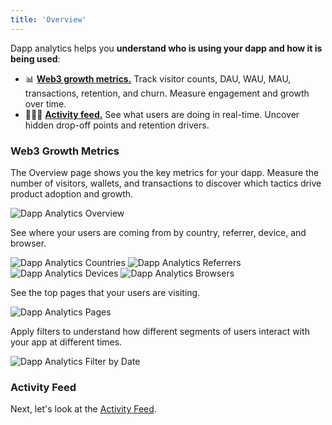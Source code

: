 ```yaml
---
title: 'Overview'
---
```


Dapp analytics helps you **understand who is using your dapp and how it is being used**: 

- 📊 <a href="#web3-growth-metrics">**Web3 growth metrics.**</a> Track visitor counts, DAU, WAU, MAU, transactions, retention, and churn. Measure engagement and growth over time.
- 🏃‍♀️‍➡️ <a href="/features/dapp-analytics/activity">**Activity feed.**</a> See what users are doing in real-time. Uncover hidden drop-off points and retention drivers. 

### Web3 Growth Metrics

The Overview page shows you the key metrics for your dapp. Measure the number of visitors, wallets, and transactions
to discover which tactics drive product adoption and growth.

<Frame caption="Track your visitors, wallets, and transactions.">
	<img src="/images/dapp-analytics-overview.png" alt="Dapp Analytics Overview" />
</Frame>

See where your users are coming from by country, referrer, device, and browser. 

<Frame caption="Understand where your users are coming from.">
	<img src="/images/dapp-analytics-countries.png" alt="Dapp Analytics Countries" />
    <img src="/images/dapp-analytics-referrers.png" alt="Dapp Analytics Referrers" />
</Frame>

<br />

<Frame caption="Understand what devices and browers users are on.">
	<img src="/images/dapp-analytics-devices.png" alt="Dapp Analytics Devices" />
	<img src="/images/dapp-analytics-browsers.png" alt="Dapp Analytics Browsers" />
</Frame>

See the top pages that your users are visiting.

<Frame caption="Understand what users are seeing on your site or dapp.">
	<img src="/images/dapp-analytics-pages.png" alt="Dapp Analytics Pages" />
</Frame>

Apply filters to understand how different segments of users interact with your app at different times.

<Frame caption="Filter and search data at different points in time, from last week to last year.">
	<img src="/images/dapp-analytics-datetime.png" alt="Dapp Analytics Filter by Date" />
</Frame>

### Activity Feed

Next, let's look at the <a href="/features/dapp-analytics/activity">Activity Feed</a>.